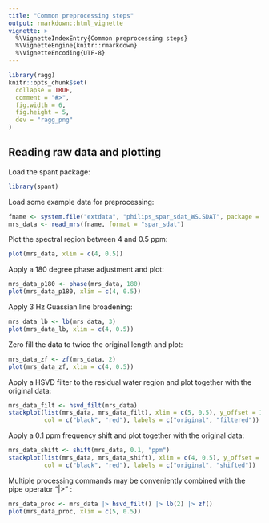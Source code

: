 ---
title: "Common preprocessing steps"
output: rmarkdown::html_vignette
vignette: >
  %\VignetteIndexEntry{Common preprocessing steps}
  %\VignetteEngine{knitr::rmarkdown}
  %\VignetteEncoding{UTF-8}
---

```{r, include = FALSE}
library(ragg)
knitr::opts_chunk$set(
  collapse = TRUE,
  comment = "#>",
  fig.width = 6,
  fig.height = 5,
  dev = "ragg_png"
)
```

## Reading raw data and plotting
Load the spant package:
```{r, message = FALSE}
library(spant)
```

Load some example data for preprocessing:
```{r}
fname <- system.file("extdata", "philips_spar_sdat_WS.SDAT", package = "spant")
mrs_data <- read_mrs(fname, format = "spar_sdat")
```


Plot the spectral region between 4 and 0.5 ppm:
```{r}
plot(mrs_data, xlim = c(4, 0.5))
```

Apply a 180 degree phase adjustment and plot:
```{r}
mrs_data_p180 <- phase(mrs_data, 180)
plot(mrs_data_p180, xlim = c(4, 0.5))
```

Apply 3 Hz Guassian line broadening:
```{r}
mrs_data_lb <- lb(mrs_data, 3)
plot(mrs_data_lb, xlim = c(4, 0.5))
```

Zero fill the data to twice the original length and plot:
```{r}
mrs_data_zf <- zf(mrs_data, 2)
plot(mrs_data_zf, xlim = c(4, 0.5))
```

Apply a HSVD filter to the residual water region and plot together with the
original data:
```{r}
mrs_data_filt <- hsvd_filt(mrs_data)
stackplot(list(mrs_data, mrs_data_filt), xlim = c(5, 0.5), y_offset = 10,
          col = c("black", "red"), labels = c("original", "filtered"))
```

Apply a 0.1 ppm frequency shift and plot together with the original data:
```{r}
mrs_data_shift <- shift(mrs_data, 0.1, "ppm")
stackplot(list(mrs_data, mrs_data_shift), xlim = c(4, 0.5), y_offset = 10,
          col = c("black", "red"), labels = c("original", "shifted"))
```

Multiple processing commands may be conveniently combined with the pipe operator
"|>" :
```{r}
mrs_data_proc <- mrs_data |> hsvd_filt() |> lb(2) |> zf()
plot(mrs_data_proc, xlim = c(5, 0.5))
```